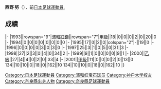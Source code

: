 {{Infobox football biography
|name=西野努
|image=
|fullname=西野努
|birth_date={{Birth date and age|1971|3|13}}
|cityofbirth=[[奈良縣|奈良縣]]
|countryofbirth=[[日本|日本]]
|position=[[後衛_(足球)|後衛]]
|currentclub=
|years=1993-2001
|clubs=[[浦和紅鑽|浦和紅鑽]]
|caps(goals)=
|nationalyears=
|nationalteam=162
|nationalcaps(goals)=10
}}
'''西野 努'''（{{Bd|1971年|3月13日||}}），前[[日本|日本]][[足球|足球]][[運動員|運動員]]。

==成績==
{{Football player club statistics 1|YYN}}
{{Football player club statistics 2|JPN|YYN}}
|-
|1993||rowspan="9"|[[浦和紅鑽|浦和紅鑽]]||rowspan="7"|[[日本職業足球甲級聯賽|甲級]]||18||0||0||0||2||0||20||0
|-
|1994||0||0||0||0||0||0||0||0
|-
|1995||17||0||2||0||colspan="2"|-||19||0
|-
|1996||0||0||0||0||3||0||3||0
|-
|1997||25||3||1||0||5||0||31||3
|-
|1998||27||2||3||0||4||0||34||2
|-
|1999||9||1||0||0||0||0||9||1
|-
|2000||[[日本職業足球乙級聯賽|乙級]]||27||4||4||0||2||0||33||4
|-
|2001||[[日本職業足球甲級聯賽|甲級]]||11||0||0||0||2||0||13||0
{{Football player club statistics 3|1|JPN}}134||10||10||0||18||0||162||10
{{Football player club statistics 5}}134||10||10||0||18||0||162||10
|}

{{Japan-sport-bio-stub}}
{{Soccer-player-stub}}

[[Category:日本足球運動員|Category:日本足球運動員]]
[[Category:浦和红宝石球员|Category:浦和红宝石球员]]
[[Category:神户大学校友|Category:神户大学校友]]
[[Category:奈良縣出身人物|Category:奈良縣出身人物]]
[[Category:奈良縣足球運動員|Category:奈良縣足球運動員]]
